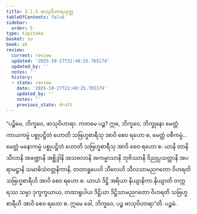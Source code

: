 ```yaml
---
title: 3.1.5 ဖာသုဝိဟာရသုတ္တ
tableOfContents: false
sidebar:
  order: 5
type: tipitaka
basket: su
book: a5
review:
  current: review
  updated: '2025-10-27T21:48:25.765174'
  updated_by: ''
  notes: ''
  history:
  - state: review
    date: '2025-10-27T21:48:25.765174'
    updated_by: ''
    notes: ''
    previous_state: draft
---
```



<ReviewStatus review={frontmatter.review} showDetails={true} />

<HypothesisAnnotation frontmatter={frontmatter} />

<DynamicBreadcrumb />

<Division number="105" book="a5" e="ch" v="16" p="116">

<Paragraph number="639" book="a5">
“ပဉ္စိမေ, ဘိက္ခဝေ, ဖာသုဝိဟာရာ. ကတမေ ပဉ္စ? ဣဓ, ဘိက္ခဝေ, ဘိက္ခုနော မေတ္တံ ကာယကမ္မံ ပစ္စုပဋ္ဌိတံ ဟောတိ သဗြဟ္မစာရီသု အာဝိ စေဝ ရဟော စ, မေတ္တံ ဝစီကမ္မံ…  မေတ္တံ မနောကမ္မံ ပစ္စုပဋ္ဌိတံ ဟောတိ သဗြဟ္မစာရီသု အာဝိ စေဝ ရဟော စ. ယာနိ တာနိ သီလာနိ အခဏ္ဍာနိ အစ္ဆိဒ္ဒါနိ အသဗလာနိ အကမ္မာသာနိ ဘုဇိဿာနိ ဝိညုပ္ပသတ္ထာနိ အပရာမဋ္ဌာနိ သမာဓိသံဝတ္တနိကာနိ, တထာရူပေဟိ သီလေဟိ သီလသာမညဂတော ဝိဟရတိ သဗြဟ္မစာရီဟိ အာဝိ စေဝ ရဟော စ. ယာယံ ဒိဋ္ဌိ အရိယာ နိယျာနိကာ နိယျာတိ တက္ကရဿ သမ္မာ ဒုက္ခက္ခယာယ, တထာရူပါယ ဒိဋ္ဌိယာ ဒိဋ္ဌိသာမညဂတော ဝိဟရတိ သဗြဟ္မစာရီဟိ အာဝိ စေဝ ရဟော စ. ဣမေ ခေါ, ဘိက္ခဝေ, ပဉ္စ ဖာသုဝိဟာရာ”တိ.

</Paragraph>
</Division>

<Paragraph number="640" type="center" book="a5">
ပဉ္စမံ.
</Paragraph>